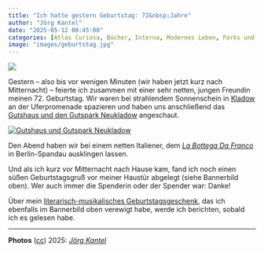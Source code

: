 ```yaml
---
title: "Ich hatte gestern Geburtstag: 72&nbsp;Jahre"
author: "Jörg Kantel"
date: "2025-05-12 00:45:00"
categories: [Atlas Curiosa, Bücher, Interna, Modernes Leben, Parks und Gärten, Photographie]
image: "images/geburtstag.jpg"
---
```


[![](images/geburtstag-b.jpg)](https://www.flickr.com/photos/schockwellenreiter/54513089500/)

Gestern -- also bis vor wenigen Minuten (wir haben jetzt kurz nach Mitternacht) -- feierte ich zusammen mit einer sehr netten, jungen Freundin meinen 72.&nbsp;Geburtstag. Wir waren bei strahlendem Sonnenschein in [Kladow](https://de.wikipedia.org/wiki/Berlin-Kladow) an der Uferpromenade spazieren und haben uns anschließend das [Gutshaus und den Gutspark Neukladow](https://www.berlin.de/ba-spandau/ueber-den-bezirk/tourismus/sehenswertes/artikel.288607.php) angeschaut.

[![Gutshaus und Gutspark Neukladow](images/gutsparkkladow-b.jpg)](https://www.flickr.com/photos/schockwellenreiter/54512995573/)

Den Abend haben wir bei einem netten Italiener, dem *[La Bottega Da Franco](https://la-bottega-spandau.de/)* in Berlin-Spandau ausklingen lassen.

Und als ich kurz vor Mitternacht nach Hause kam, fand ich noch einen süßen Geburtstagsgruß vor meiner Haustür abgelegt (siehe Bannerbild oben). Wer auch immer die Spenderin oder der Spender war: Danke!

Über mein [literarisch-musikalisches Geburtstagsgeschenk](https://www1.wdr.de/kultur/buecher/nickel-punk-100.html), das ich ebenfalls im Bannerbild oben verewigt habe, werde ich berichten, sobald ich es gelesen habe.

---

**Photos** ([cc](http://creativecommons.org/licenses/by-nc-nd/2.0/)) 2025: *[Jörg Kantel](http://cognitiones.kantel-chaos-team.de/cv.html)*